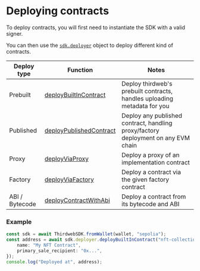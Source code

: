 # Deploying contracts

To deploy contracts, you will first need to instantiate the SDK with a valid signer.

You can then use the [`sdk.deployer`](/references/typescript/ContractDeployer) object to deploy different kind of contracts.

| Deploy type    | Function                                                                                   | Notes                                                                             |
| -------------- | ------------------------------------------------------------------------------------------ | --------------------------------------------------------------------------------- |
| Prebuilt       | [deployBuiltInContract](/references/typescript/ContractDeployer#deployBuiltInContract)     | Deploy thirdweb's prebuilt contracts, handles uploading metadata for you          |
| Published      | [deployPublishedContract](/references/typescript/ContractDeployer#deployPublishedContract) | Deploy any published contract, handling proxy/factory deployment on any EVM chain |
| Proxy          | [deployViaProxy](/references/typescript/ContractDeployer#deployViaProxy)                   | Deploy a proxy of an implementation contract                                      |
| Factory        | [deployViaFactory](/references/typescript/ContractDeployer#deployViaFactory)               | Deploy a contract via the given factory contract                                  |
| ABI / Bytecode | [deployContractWithAbi](/references/typescript/ContractDeployer#deployContractWithAbi)     | Deploy a contract from its bytecode and ABI                                       |

### Example

```ts
const sdk = await ThirdwebSDK.fromWallet(wallet, "sepolia");
const address = await sdk.deployer.deployBuiltInContract("nft-collection", {
	name: "My NFT Contract",
	primary_sale_recipient: "0x...",
});
console.log("Deployed at", address);
```
